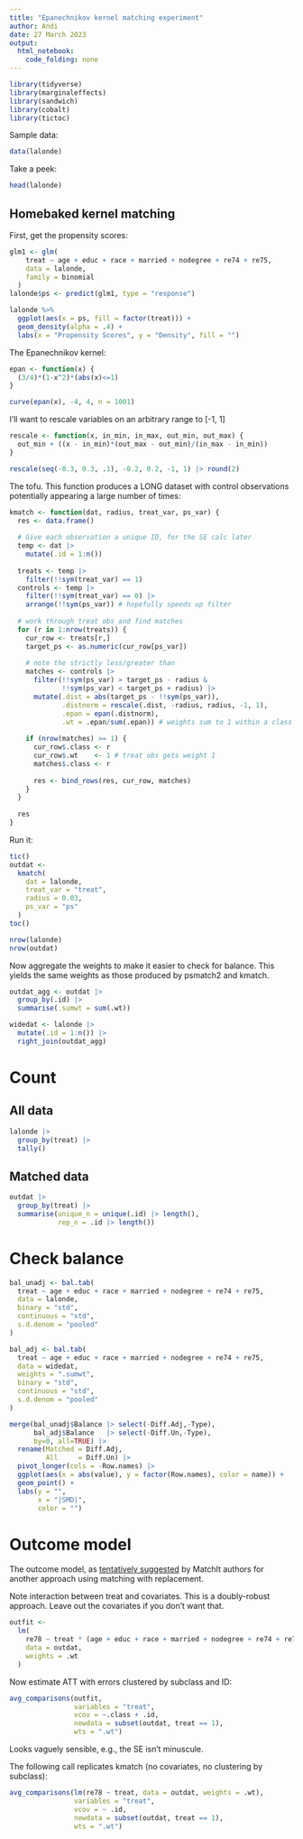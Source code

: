 ```yaml
---
title: "Epanechnikov kernel matching experiment"
author: Andi
date: 27 March 2023
output: 
  html_notebook: 
    code_folding: none
---
```


```r
library(tidyverse)
library(marginaleffects)
library(sandwich)
library(cobalt)
library(tictoc)
```

Sample data:

```r
data(lalonde)
```

Take a peek:

```r
head(lalonde)
```


## Homebaked kernel matching

First, get the propensity scores:

```r
glm1 <- glm(
    treat ~ age + educ + race + married + nodegree + re74 + re75,
    data = lalonde,
    family = binomial
  )
lalonde$ps <- predict(glm1, type = "response")
```


```r
lalonde %>%
  ggplot(aes(x = ps, fill = factor(treat))) +
  geom_density(alpha = .4) + 
  labs(x = "Propensity Scores", y = "Density", fill = "") 
```

The Epanechnikov kernel:

```r
epan <- function(x) {
  (3/4)*(1-x^2)*(abs(x)<=1)
}
```

```r
curve(epan(x), -4, 4, n = 1001)
```

I'll want to rescale variables on an arbitrary range to [-1, 1]

```r
rescale <- function(x, in_min, in_max, out_min, out_max) {
  out_min + ((x - in_min)*(out_max - out_min)/(in_max - in_min))
}
```

```r
rescale(seq(-0.3, 0.3, .1), -0.2, 0.2, -1, 1) |> round(2)
```

The tofu. This function produces a LONG dataset with control observations potentially appearing a large number of times:

```r
kmatch <- function(dat, radius, treat_var, ps_var) {
  res <- data.frame()
  
  # Give each observation a unique ID, for the SE calc later
  temp <- dat |>
    mutate(.id = 1:n())
  
  treats <- temp |>
    filter(!!sym(treat_var) == 1)
  controls <- temp |>
    filter(!!sym(treat_var) == 0) |>
    arrange(!!sym(ps_var)) # hopefully speeds up filter
  
  # work through treat obs and find matches
  for (r in 1:nrow(treats)) {
    cur_row <- treats[r,]
    target_ps <- as.numeric(cur_row[ps_var])
    
    # note the strictly less/greater than
    matches <- controls |> 
      filter(!!sym(ps_var) > target_ps - radius &
             !!sym(ps_var) < target_ps + radius) |>
      mutate(.dist = abs(target_ps - !!sym(ps_var)),
             .distnorm = rescale(.dist, -radius, radius, -1, 1),
             .epan = epan(.distnorm),
             .wt = .epan/sum(.epan)) # weights sum to 1 within a class
    
    if (nrow(matches) >= 1) {
      cur_row$.class <- r
      cur_row$.wt    <- 1 # treat obs gets weight 1
      matches$.class <- r
    
      res <- bind_rows(res, cur_row, matches)
    }
  }
  
  res
}
```


Run it:

```r
tic()
outdat <-
  kmatch(
    dat = lalonde,
    treat_var = "treat",
    radius = 0.03,
    ps_var = "ps"
  )
toc()
```

```r
nrow(lalonde)
nrow(outdat)
```

Now aggregate the weights to make it easier to check for balance. This yields the same weights as those produced by psmatch2 and kmatch.

```r
outdat_agg <- outdat |>
  group_by(.id) |>
  summarise(.sumwt = sum(.wt))

widedat <- lalonde |>
  mutate(.id = 1:n()) |>
  right_join(outdat_agg)
```

# Count

## All data

```r
lalonde |>
  group_by(treat) |>
  tally()
```

## Matched data

```r
outdat |>
  group_by(treat) |>
  summarise(unique_n = unique(.id) |> length(),
            rep_n = .id |> length())
```


# Check balance

```r
bal_unadj <- bal.tab(
  treat ~ age + educ + race + married + nodegree + re74 + re75,
  data = lalonde,
  binary = "std",
  continuous = "std",
  s.d.denom = "pooled"
)
```

```r
bal_adj <- bal.tab(
  treat ~ age + educ + race + married + nodegree + re74 + re75,
  data = widedat,
  weights = ".sumwt",
  binary = "std",
  continuous = "std",
  s.d.denom = "pooled"
)
```

```r
merge(bal_unadj$Balance |> select(-Diff.Adj,-Type),
      bal_adj$Balance   |> select(-Diff.Un,-Type),
      by=0, all=TRUE) |>
  rename(Matched = Diff.Adj,
         All     = Diff.Un) |>
  pivot_longer(cols = -Row.names) |>
  ggplot(aes(x = abs(value), y = factor(Row.names), color = name)) +
  geom_point() +
  labs(y = "",
       x = "|SMD|",
       color = "")
```


# Outcome model

The outcome model, as [tentatively suggested](https://cran.r-project.org/web/packages/MatchIt/vignettes/estimating-effects.html) by MatchIt authors for another approach using matching with replacement.

Note interaction between treat and covariates. This is a doubly-robust approach. Leave out the covariates if you don't want that.

```r
outfit <-
  lm(
    re78 ~ treat * (age + educ + race + married + nodegree + re74 + re75),
    data = outdat,
    weights = .wt
  )
```

Now estimate ATT with errors clustered by subclass and ID:

```r
avg_comparisons(outfit,
                variables = "treat",
                vcov = ~.class + .id,
                newdata = subset(outdat, treat == 1),
                wts = ".wt")
```

Looks vaguely sensible, e.g., the SE isn't minuscule.

The following call replicates kmatch (no covariates, no clustering by subclass):

```r
avg_comparisons(lm(re78 ~ treat, data = outdat, weights = .wt),
                variables = "treat",
                vcov = ~ .id,
                newdata = subset(outdat, treat == 1),
                wts = ".wt")
```


